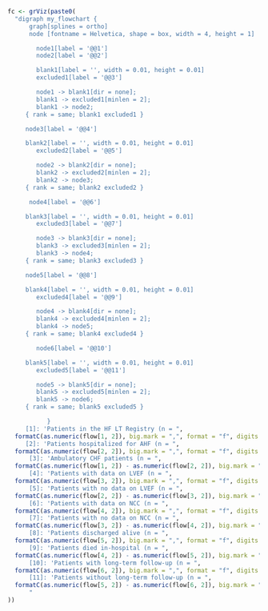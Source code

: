 ```r

fc <- grViz(paste0(
  "digraph my_flowchart {
      graph[splines = ortho]
      node [fontname = Helvetica, shape = box, width = 4, height = 1]

        node1[label = '@@1']
        node2[label = '@@2']

        blank1[label = '', width = 0.01, height = 0.01]
        excluded1[label = '@@3']

        node1 -> blank1[dir = none];
        blank1 -> excluded1[minlen = 2];
        blank1 -> node2;
     { rank = same; blank1 excluded1 }

     node3[label = '@@4']

     blank2[label = '', width = 0.01, height = 0.01]
        excluded2[label = '@@5']

        node2 -> blank2[dir = none];
        blank2 -> excluded2[minlen = 2];
        blank2 -> node3;
     { rank = same; blank2 excluded2 }

      node4[label = '@@6']

     blank3[label = '', width = 0.01, height = 0.01]
        excluded3[label = '@@7']

        node3 -> blank3[dir = none];
        blank3 -> excluded3[minlen = 2];
        blank3 -> node4;
     { rank = same; blank3 excluded3 }

     node5[label = '@@8']

     blank4[label = '', width = 0.01, height = 0.01]
        excluded4[label = '@@9']

        node4 -> blank4[dir = none];
        blank4 -> excluded4[minlen = 2];
        blank4 -> node5;
     { rank = same; blank4 excluded4 }

        node6[label = '@@10']

     blank5[label = '', width = 0.01, height = 0.01]
        excluded5[label = '@@11']

        node5 -> blank5[dir = none];
        blank5 -> excluded5[minlen = 2];
        blank5 -> node6;
     { rank = same; blank5 excluded5 }

           }
     [1]: 'Patients in the HF LT Registry (n = ",
  formatC(as.numeric(flow[1, 2]), big.mark = ",", format = "f", digits = 0), ")'
     [2]: 'Patients hospitalized for AHF (n = ",
  formatC(as.numeric(flow[2, 2]), big.mark = ",", format = "f", digits = 0), ")'
      [3]: 'Ambulatory CHF patients (n = ",
  formatC(as.numeric(flow[1, 2]) - as.numeric(flow[2, 2]), big.mark = ",", format = "f", digits = 0), ")'
      [4]: 'Patients with data on LVEF (n = ",
  formatC(as.numeric(flow[3, 2]), big.mark = ",", format = "f", digits = 0), ")'
      [5]: 'Patients with no data on LVEF (n = ",
  formatC(as.numeric(flow[2, 2]) - as.numeric(flow[3, 2]), big.mark = ",", format = "f", digits = 0), ")'
      [6]: 'Patients with data on NCC (n = ",
  formatC(as.numeric(flow[4, 2]), big.mark = ",", format = "f", digits = 0), ")\\nUsed for outcomes in-hospital mortality, LOS'
      [7]: 'Patients with no data on NCC (n = ",
  formatC(as.numeric(flow[3, 2]) - as.numeric(flow[4, 2]), big.mark = ",", format = "f", digits = 0), ")'
      [8]: 'Patients discharged alive (n = ",
  formatC(as.numeric(flow[5, 2]), big.mark = ",", format = "f", digits = 0), ")\\nUsed for outcome NYHA class at discharge'
      [9]: 'Patients died in-hospital (n = ",
  formatC(as.numeric(flow[4, 2]) - as.numeric(flow[5, 2]), big.mark = ",", format = "f", digits = 0), ")'
      [10]: 'Patients with long-term follow-up (n = ",
  formatC(as.numeric(flow[6, 2]), big.mark = ",", format = "f", digits = 0), ")\\nUsed for long-term outcomes'
      [11]: 'Patients without long-term follow-up (n = ",
  formatC(as.numeric(flow[5, 2]) - as.numeric(flow[6, 2]), big.mark = ",", format = "f", digits = 0), ")'
      "
))


```
